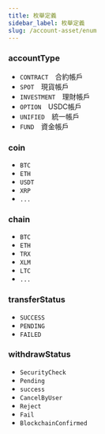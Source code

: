 ```yaml
---
title: 枚舉定義
sidebar_label: 枚舉定義
slug: /account-asset/enum
---
```


### accountType
* `CONTRACT`&emsp;合約帳戶
* `SPOT`&emsp;現貨帳戶
* `INVESTMENT`&emsp;理財帳戶
* `OPTION`&emsp;USDC帳戶
* `UNIFIED`&emsp;統一帳戶
* `FUND`&emsp;資金帳戶

### coin
* `BTC`
* `ETH`
* `USDT`
* `XRP`
* `...`

### chain
* `BTC`
* `ETH`
* `TRX`
* `XLM`
* `LTC`
* `...`

### transferStatus
* `SUCCESS`
* `PENDING`
* `FAILED`

### withdrawStatus
* `SecurityCheck`
* `Pending`
* `success`
* `CancelByUser`
* `Reject`
* `Fail`
* `BlockchainConfirmed`